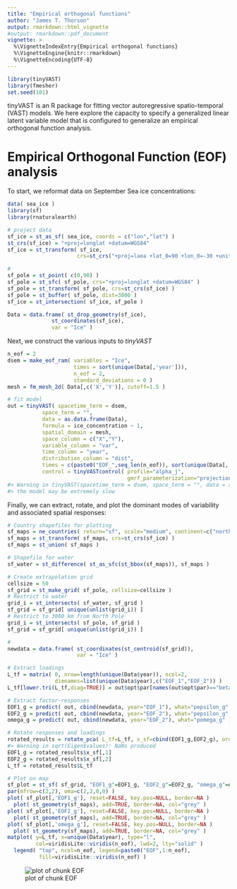 ```yaml
---
title: "Empirical orthogonal functions"
author: "James T. Thorson"
output: rmarkdown::html_vignette
#output: rmarkdown::pdf_document
vignette: >
  %\VignetteIndexEntry{Empirical orthogonal functions}
  %\VignetteEngine{knitr::rmarkdown}
  %\VignetteEncoding{UTF-8}
---
```





``` r
library(tinyVAST)
library(fmesher)
set.seed(101)
```

tinyVAST is an R package for fitting vector autoregressive spatio-temporal (VAST) models.
We here explore the capacity to specify a generalized linear latent variable model that is configured to
generalize an empirical orthogonal function analysis.

# Empirical Orthogonal Function (EOF) analysis
To start, we reformat data on September Sea ice concentrations:


``` r
data( sea_ice )
library(sf)
library(rnaturalearth)

# project data
sf_ice = st_as_sf( sea_ice, coords = c("lon","lat") )
st_crs(sf_ice) = "+proj=longlat +datum=WGS84"
sf_ice = st_transform( sf_ice,
                      crs=st_crs("+proj=laea +lat_0=90 +lon_0=-30 +units=km") )

#
sf_pole = st_point( c(0,90) )
sf_pole = st_sfc( sf_pole, crs="+proj=longlat +datum=WGS84" )
sf_pole = st_transform( sf_pole, crs=st_crs(sf_ice) )
sf_pole = st_buffer( sf_pole, dist=3000 )
sf_ice = st_intersection( sf_ice, sf_pole )

Data = data.frame( st_drop_geometry(sf_ice),
              st_coordinates(sf_ice),
              var = "Ice" )
```

Next, we construct the various inputs to _tinyVAST_


``` r
n_eof = 2
dsem = make_eof_ram( variables = "Ice",
                     times = sort(unique(Data[,'year'])),
                     n_eof = 2,
                     standard_deviations = 0 )
mesh = fm_mesh_2d( Data[,c('X','Y')], cutoff=1.5 )

# fit model
out = tinyVAST( spacetime_term = dsem,
           space_term = "",
           data = as.data.frame(Data),
           formula = ice_concentration ~ 1,
           spatial_domain = mesh,
           space_column = c("X","Y"),
           variable_column = "var",
           time_column = "year",
           distribution_column = "dist",
           times = c(paste0("EOF_",seq_len(n_eof)), sort(unique(Data[,'year']))),
           control = tinyVASTcontrol( profile="alpha_j",
                                      gmrf_parameterization="projection") )
#> Warning in tinyVAST(spacetime_term = dsem, space_term = "", data = as.data.frame(Data), : `spatial_domain` has over 1000 components, so
#> the model may be extremely slow
```

Finally, we can extract, rotate, and plot the dominant modes of variability and associated spatial responses:


``` r
# Country shapefiles for plotting
sf_maps = ne_countries( return="sf", scale="medium", continent=c("north america","europe","asia") )
sf_maps = st_transform( sf_maps, crs=st_crs(sf_ice) )
sf_maps = st_union( sf_maps )

# Shapefile for water
sf_water = st_difference( st_as_sfc(st_bbox(sf_maps)), sf_maps )

# Create extrapolation grid
cellsize = 50
sf_grid = st_make_grid( sf_pole, cellsize=cellsize )
# Restrict to water
grid_i = st_intersects( sf_water, sf_grid )
sf_grid = sf_grid[ unique(unlist(grid_i)) ]
# Restrict to 3000 km from North Pole
grid_i = st_intersects( sf_pole, sf_grid )
sf_grid = sf_grid[ unique(unlist(grid_i)) ]

#
newdata = data.frame( st_coordinates(st_centroid(sf_grid)),
                      var = "Ice" )

# Extract loadings
L_tf = matrix( 0, nrow=length(unique(Data$year)), ncol=2,
               dimnames=list(unique(Data$year),c("EOF_1","EOF_2")) )
L_tf[lower.tri(L_tf,diag=TRUE)] = out$opt$par[names(out$opt$par)=="beta_z"]

# Extract factor-responses
EOF1_g = predict( out, cbind(newdata, year="EOF_1"), what="pepsilon_g" )
EOF2_g = predict( out, cbind(newdata, year="EOF_2"), what="pepsilon_g" )
omega_g = predict( out, cbind(newdata, year="EOF_2"), what="pomega_g" )

# Rotate responses and loadings
rotated_results = rotate_pca( L_tf=L_tf, x_sf=cbind(EOF1_g,EOF2_g), order="decreasing" )
#> Warning in sqrt(Eigen$values): NaNs produced
EOF1_g = rotated_results$x_sf[,1]
EOF2_g = rotated_results$x_sf[,2]
L_tf = rotated_results$L_tf

# Plot on map
sf_plot = st_sf( sf_grid, "EOF1_g"=EOF1_g, "EOF2_g"=EOF2_g, "omega_g"=omega_g )
par(mfrow=c(2,2), oma=c(2,2,0,0) )
plot( sf_plot[,'EOF1_g'], reset=FALSE, key.pos=NULL, border=NA )
  plot( st_geometry(sf_maps), add=TRUE, border=NA, col="grey" )
plot( sf_plot[,'EOF2_g'], reset=FALSE, key.pos=NULL, border=NA )
  plot( st_geometry(sf_maps), add=TRUE, border=NA, col="grey" )
plot( sf_plot[,'omega_g'], reset=FALSE, key.pos=NULL, border=NA )
  plot( st_geometry(sf_maps), add=TRUE, border=NA, col="grey" )
matplot( y=L_tf, x=unique(Data$year), type="l",
         col=viridisLite::viridis(n_eof), lwd=2, lty="solid" )
  legend( "top", ncol=n_eof, legend=paste0("EOF",1:n_eof),
          fill=viridisLite::viridis(n_eof) )
```

![plot of chunk EOF](figure/EOF-1.png)
